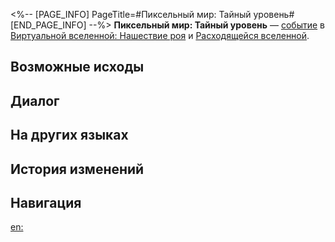 <%-- [PAGE_INFO]
PageTitle=#Пиксельный мир: Тайный уровень#
[END_PAGE_INFO] --%>
{{Дополнить}}
{{ВВ Событие Инфобокс
|id                 = 19401
|Название           = 
|Изображение        = Событие ВВ Пиксельный мир.png
|Испытание_в_вв     = 
|Испытание_в_рое    = Неизвестно
|Испытание_в_зиш    = Неизвестно
|Испытание_в_рв     = Неизвестно
|Испытание_в_облнеп = Неизвестно
|Требования         = 
|Пред               = 
|След               = 
|Упоминания         = 
|Порядок            = 066
|Порядок_рв         = 061
}}
'''Пиксельный мир: Тайный уровень''' — [[Расходящаяся вселенная/События|событие]] в [[Виртуальная вселенная: Нашествие роя|Виртуальной вселенной: Нашествие роя]] и [[Расходящаяся вселенная|Расходящейся вселенной]].

==Возможные исходы==
{{Возможные исходы
|Выбор_1 = Выбрать №&nbsp;4 - у неё милая «бабочка»!
|Результат_1 = Получить 3 случайных благословения 1★.
|Режимы_1  = зиш,рой

|Выбор_2 = Выбрать №&nbsp;3 - у неё зубы в ржавчине...
|Результат_2 = Получить 1 попытку читерства.
|Режимы_2  = зиш,рой

|Выбор_3 = Выбрать пиранью №&nbsp;2 - она храпит, как Андатур Заззало
|Результат_3 = Усилить 2 случайных благословения 2★ или 3★.
|Режимы_3  = зиш,рой

|Выбор_4 = Выбрать №&nbsp;4 - у неё милая «бабочка»!
|Результат_4 = Получить благословения Пути, требуемого для уравнения: 2.
|Режимы_4  = рв

|Выбор_5 = Выбрать №&nbsp;3 - у неё зубы в ржавчине...
|Результат_5 = Получить уравнения 1-3★: 1.
|Режимы_5  = рв

|Выбор_6 = Выбрать пиранью №&nbsp;2 - она храпит, как Андатур Заззало
|Результат_6 = Усилить случайные благословения 2-3★: 5.
|Режимы_6  = рв

|Выбор_7 = Выбрать №&nbsp;4 - у неё милая «бабочка»!
|Результат_7 = Получить случайные компоненты: 6.
|Режимы_7  = облнеп

|Выбор_8 = Выбрать №&nbsp;3 - у неё зубы в ржавчине...
|Результат_8 = Получить скипетры 3★: 1.
|Режимы_8  = облнеп

|Выбор_9 = Выбрать пиранью №&nbsp;2 - она храпит, как Андатур Заззало
|Результат_9 = Получить компоненты решения: 1.
|Режимы_9  = облнеп
}}

==Диалог==
{{Диалог Начало}}
:{{tx}}
{{Диалог Конец}}

==На других языках==
{{На других языках
|en   = Pixel World: Hidden Stage
|zhs  = 像素世界•隐藏关
|zht  = 像素世界•隱藏關
|ja   = ピクセルワールド・{{Rubi|隠|かく}}しステージ
|ko   = 픽셀 월드•히든 스테이지
|es   = Mundo de píxeles: Mecanismo invisible
|fr   = Monde pixélisé&nbsp;: Niveau caché
|ru   = Пиксельный мир: Тайный уровень
|th   = โลกพิกเซล: กลไกซ่อนเร้น
|vi   = Thế Giới Pixel - Ải Ẩn
|de   = Pixelwelt: Versteckte Etappe
|id   = Dunia Piksel: Stage Tersembunyi
|pt   = Mundo Pixelado: Estágio Oculto
}}

==История изменений==
{{История изменений|3.5}}

==Навигация==
{{События ВВ Навбокс}}

[[en:]]
